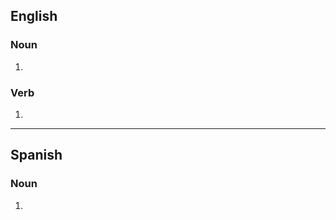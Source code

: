 ==English==

===Noun===
{{head|en|noun form}}

# {{plural of|en|minivan}}

===Verb===
{{head|en|verb form}}

# {{en-third-person singular of|minivan}}

----

==Spanish==

===Noun===
{{head|es|noun form|g=m-p}}

# {{noun form of|es|minivan||p}}